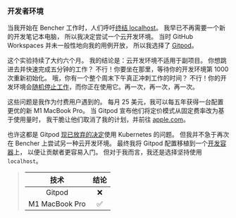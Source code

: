 ### 开发者环境

当我开始在 Bencher 工作时，人们呼吁[终结 localhost][dx tips]。
我早已不再需要一个新的开发笔记本电脑，
所以我决定尝试一个云开发环境。
当时 GitHub Workspaces 并未一般性地向我的用例开放，
所以我选择了 [Gitpod][gitpod]。

这个实验持续了大约六个月。
我的结论是：云开发环境不适用于副项目。
你想跳进去并快速完成五分钟的工作？
不行！你要坐在那里，等待你的开发环境第 1000 次重新初始化。
哦，你有一个整个周末下午真正冲刺工作的时间？
不行！你的开发环境会[随机停止工作][github gitpod 9629]，而你正在使用它。再一次，再一次，再一次。

这些问题是我作为付费用户遇到的。
每月 25 美元，我可以每五年获得一台配置更优的新 M1 MacBook Pro。
当 Gitpod 宣布他们将定价模式从固定费率改为基于使用量时，
我干脆让他们取消了我的计划，并前往 [apple.com][apple]。

也许这都是 Gitpod [现已放弃的决定][gitpod kubernetes]使用 Kubernetes 的问题。
但我并不急于再次在 Bencher 上尝试另一种云开发环境。
最终我将 Gitpod 配置移植到一个[开发容器][github bencher dev container]上，
以便让贡献者更容易入门。
但对于我而言，我还是选择坚持使用 `localhost`。

> |   技术   | 结论 |
> | :------: | :--: |
> |  Gitpod  |  ❌  |
> | M1 MacBook Pro |  ✅  |

[dx tips]: https://dx.tips/the-end-of-localhost
[gitpod]: https://www.gitpod.io/
[github gitpod 9629]: https://github.com/gitpod-io/gitpod/issues/9629#issuecomment-1473986095
[apple]: https://www.apple.com
[gitpod kubernetes]: https://www.gitpod.io/blog/we-are-leaving-kubernetes
[github bencher dev container]: https://github.com/bencherdev/bencher/pkgs/container/bencher-dev-container

